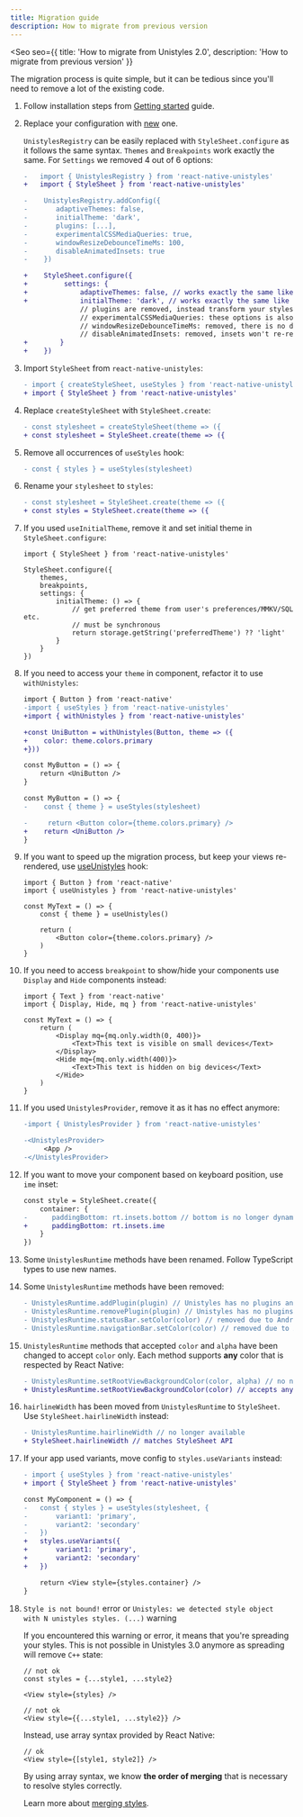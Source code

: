 ```yaml
---
title: Migration guide
description: How to migrate from previous version
---
```



<Seo
    seo={{
        title: 'How to migrate from Unistyles 2.0',
        description: 'How to migrate from previous version'
    }}
>

The migration process is quite simple, but it can be tedious since you'll need to remove a lot of the existing code.

<Steps>

1. Follow installation steps from [Getting started](/v3/start/getting-started) guide.

2. Replace your configuration with [new](/v3/start/configuration) one.

    `UnistylesRegistry` can be easily replaced with `StyleSheet.configure` as it follows the same syntax.
    `Themes` and `Breakpoints` work exactly the same.
    For `Settings` we removed 4 out of 6 options:

   ```diff lang="tsx"
   -   import { UnistylesRegistry } from 'react-native-unistyles'
   +   import { StyleSheet } from 'react-native-unistyles'

   -    UnistylesRegistry.addConfig({
   -       adaptiveThemes: false,
   -       initialTheme: 'dark',
   -       plugins: [...],
   -       experimentalCSSMediaQueries: true,
   -       windowResizeDebounceTimeMs: 100,
   -       disableAnimatedInsets: true
   -    })

   +    StyleSheet.configure({
   +         settings: {
   +             adaptiveThemes: false, // works exactly the same like in 2.0
   +             initialTheme: 'dark', // works exactly the same like in 2.0
                 // plugins are removed, instead transform your styles with static functions
                 // experimentalCSSMediaQueries: these options is also removed, and enabled by default with custom parser
                 // windowResizeDebounceTimeMs: removed, there is no debouncing anymore. Styles are updated with CSS media queries
                 // disableAnimatedInsets: removed, insets won't re-render your views
   +        }
   +    })
   ```

3. Import `StyleSheet` from `react-native-unistyles`:

    ```diff lang="tsx"
    - import { createStyleSheet, useStyles } from 'react-native-unistyles'
    + import { StyleSheet } from 'react-native-unistyles'
    ```
4. Replace `createStyleSheet` with `StyleSheet.create`:

    ```diff lang="tsx"
    - const stylesheet = createStyleSheet(theme => ({
    + const stylesheet = StyleSheet.create(theme => ({
    ```
5. Remove all occurrences of `useStyles` hook:

    ```diff lang="tsx"
    - const { styles } = useStyles(stylesheet)
    ```
6. Rename your `stylesheet` to `styles`:

    ```diff lang="tsx"
    - const stylesheet = StyleSheet.create(theme => ({
    + const styles = StyleSheet.create(theme => ({
    ```
7. If you used `useInitialTheme`, remove it and set initial theme in `StyleSheet.configure`:

    ```tsx
    import { StyleSheet } from 'react-native-unistyles'

    StyleSheet.configure({
        themes,
        breakpoints,
        settings: {
            initialTheme: () => {
                // get preferred theme from user's preferences/MMKV/SQL etc.
                // must be synchronous
                return storage.getString('preferredTheme') ?? 'light'
            }
        }
    })
    ```

8. If you need to access your `theme` in component, refactor it to use `withUnistyles`:

    ```diff lang="tsx"
    import { Button } from 'react-native'
    -import { useStyles } from 'react-native-unistyles'
    +import { withUnistyles } from 'react-native-unistyles'

    +const UniButton = withUnistyles(Button, theme => ({
    +    color: theme.colors.primary
    +}))

    const MyButton = () => {
        return <UniButton />
    }

    const MyButton = () => {
    -    const { theme } = useStyles(stylesheet)

    -     return <Button color={theme.colors.primary} />
    +    return <UniButton />
    }
    ```
9. If you want to speed up the migration process, but keep your views re-rendered, use [useUnistyles](/v3/references/use-unistyles) hook:

    ```tsx
    import { Button } from 'react-native'
    import { useUnistyles } from 'react-native-unistyles'

    const MyText = () => {
        const { theme } = useUnistyles()

        return (
            <Button color={theme.colors.primary} />
        )
    }
    ```

10. If you need to access `breakpoint` to show/hide your components use `Display` and `Hide` components instead:

    ```tsx
    import { Text } from 'react-native'
    import { Display, Hide, mq } from 'react-native-unistyles'

    const MyText = () => {
        return (
            <Display mq={mq.only.width(0, 400)}>
                <Text>This text is visible on small devices</Text>
            </Display>
            <Hide mq={mq.only.width(400)}>
                <Text>This text is hidden on big devices</Text>
            </Hide>
        )
    }
    ```

11. If you used `UnistylesProvider`, remove it as it has no effect anymore:

    ```diff lang="tsx"
    -import { UnistylesProvider } from 'react-native-unistyles'

    -<UnistylesProvider>
         <App />
    -</UnistylesProvider>
    ```

12. If you want to move your component based on keyboard position, use `ime` inset:

    ```diff lang="tsx"
    const style = StyleSheet.create({
        container: {
    -      paddingBottom: rt.insets.bottom // bottom is no longer dynamic
    +      paddingBottom: rt.insets.ime
        }
    })
    ```
13. Some `UnistylesRuntime` methods have been renamed. Follow TypeScript types to use new names.
14. Some `UnistylesRuntime` methods have been removed:

    ```diff lang="tsx"
    - UnistylesRuntime.addPlugin(plugin) // Unistyles has no plugins anymore
    - UnistylesRuntime.removePlugin(plugin) // Unistyles has no plugins anymore
    - UnistylesRuntime.statusBar.setColor(color) // removed due to Android 15 deprecation
    - UnistylesRuntime.navigationBar.setColor(color) // removed due to Android 15 deprecation
    ```

15. `UnistylesRuntime` methods that accepted `color` and `alpha` have been changed to accept `color` only. Each method supports **any** color that is respected by React Native:

    ```diff lang="tsx"
    - UnistylesRuntime.setRootViewBackgroundColor(color, alpha) // no need for separate alpha
    + UnistylesRuntime.setRootViewBackgroundColor(color) // accepts any color
    ```

16. `hairlineWidth` has been moved from `UnistylesRuntime` to `StyleSheet`. Use `StyleSheet.hairlineWidth` instead:

    ```diff lang="tsx"
    - UnistylesRuntime.hairlineWidth // no longer available
    + StyleSheet.hairlineWidth // matches StyleSheet API
    ```

17. If your app used variants, move config to `styles.useVariants` instead:

    ```diff lang="tsx"
    - import { useStyles } from 'react-native-unistyles'
    + import { StyleSheet } from 'react-native-unistyles'

    const MyComponent = () => {
    -   const { styles } = useStyles(stylesheet, {
    -       variant1: 'primary',
    -       variant2: 'secondary'
    -   })
    +   styles.useVariants({
    +       variant1: 'primary',
    +       variant2: 'secondary'
    +   })

        return <View style={styles.container} />
    }
    ```

18. `Style is not bound!` error or `Unistyles: we detected style object with N unistyles styles. (...)` warning

    If you encountered this warning or error, it means that you're spreading your styles. This is not possible in Unistyles 3.0 anymore as spreading will remove `C++` state:

    ```tsx
    // not ok
    const styles = {...style1, ...style2}

    <View style={styles} />

    // not ok
    <View style={{...style1, ...style2}} />
    ```

    Instead, use array syntax provided by React Native:

    ```tsx
    // ok
    <View style={[style1, style2]} />
    ```

    By using array syntax, we know **the order of merging** that is necessary to resolve styles correctly.

    Learn more about [merging styles](/v3/guides/merging-styles).

</Steps>

</Seo>
